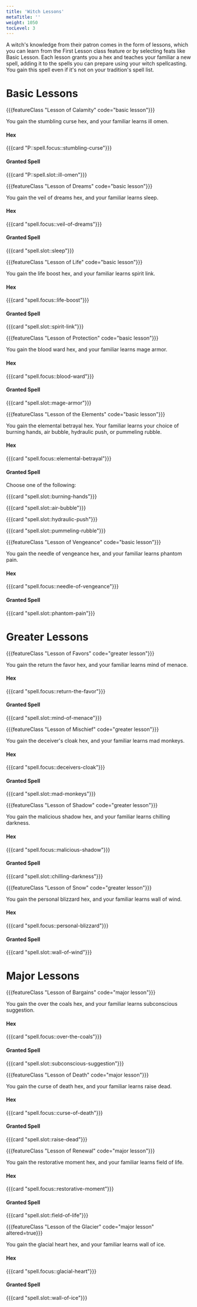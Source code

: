 ```yaml
---
title: 'Witch Lessons'
metaTitle: ''
weight: 1050
tocLevel: 3
---
```


A witch's knowledge from their patron comes in the form of lessons, which you can learn from the First Lesson class feature or by selecting feats like Basic Lesson. Each lesson grants you a hex and teaches your familiar a new spell, adding it to the spells you can prepare using your witch spellcasting. You gain this spell even if it's not on your tradition's spell list.

# Basic Lessons

{{{featureClass "Lesson of Calamity" code="basic lesson"}}}

You gain the stumbling curse hex, and your familiar learns ill omen.

#### Hex

{{{card "P::spell.focus::stumbling-curse"}}}

#### Granted Spell

{{{card "P::spell.slot::ill-omen"}}}

<!--  -->

{{{featureClass "Lesson of Dreams" code="basic lesson"}}}

You gain the veil of dreams hex, and your familiar learns sleep.

#### Hex

{{{card "spell.focus::veil-of-dreams"}}}

#### Granted Spell

{{{card "spell.slot::sleep"}}}

<!--  -->

{{{featureClass "Lesson of Life" code="basic lesson"}}}

You gain the life boost hex, and your familiar learns spirit link.

#### Hex

{{{card "spell.focus::life-boost"}}}

#### Granted Spell

{{{card "spell.slot::spirit-link"}}}

<!--  -->

{{{featureClass "Lesson of Protection" code="basic lesson"}}}

You gain the blood ward hex, and your familiar learns mage armor.

#### Hex

{{{card "spell.focus::blood-ward"}}}

#### Granted Spell

{{{card "spell.slot::mage-armor"}}}

<!--  -->

{{{featureClass "Lesson of the Elements" code="basic lesson"}}}

You gain the elemental betrayal hex. Your familiar learns your choice of burning hands, air bubble, hydraulic push, or pummeling rubble.

#### Hex

{{{card "spell.focus::elemental-betrayal"}}}

#### Granted Spell

Choose one of the following:

{{{card "spell.slot::burning-hands"}}}

{{{card "spell.slot::air-bubble"}}}

{{{card "spell.slot::hydraulic-push"}}}

{{{card "spell.slot::pummeling-rubble"}}}

<!--  -->

{{{featureClass "Lesson of Vengeance" code="basic lesson"}}}

You gain the needle of vengeance hex, and your familiar learns phantom pain.

#### Hex

{{{card "spell.focus::needle-of-vengeance"}}}

#### Granted Spell

{{{card "spell.slot::phantom-pain"}}}

<!--  -->

# Greater Lessons

{{{featureClass "Lesson of Favors" code="greater lesson"}}}

You gain the return the favor hex, and your familiar learns mind of menace.

#### Hex

{{{card "spell.focus::return-the-favor"}}}

#### Granted Spell

{{{card "spell.slot::mind-of-menace"}}}

<!--  -->

{{{featureClass "Lesson of Mischief" code="greater lesson"}}}

You gain the deceiver's cloak hex, and your familiar learns mad monkeys.

#### Hex

{{{card "spell.focus::deceivers-cloak"}}}

#### Granted Spell

{{{card "spell.slot::mad-monkeys"}}}

<!--  -->

{{{featureClass "Lesson of Shadow" code="greater lesson"}}}

You gain the malicious shadow hex, and your familiar learns chilling darkness.

#### Hex

{{{card "spell.focus::malicious-shadow"}}}

#### Granted Spell

{{{card "spell.slot::chilling-darkness"}}}

<!--  -->

{{{featureClass "Lesson of Snow" code="greater lesson"}}}

You gain the personal blizzard hex, and your familiar learns wall of wind.

#### Hex

{{{card "spell.focus::personal-blizzard"}}}

#### Granted Spell

{{{card "spell.slot::wall-of-wind"}}}

<!--  -->

# Major Lessons

{{{featureClass "Lesson of Bargains" code="major lesson"}}}

You gain the over the coals hex, and your familiar learns subconscious suggestion.

#### Hex

{{{card "spell.focus::over-the-coals"}}}

#### Granted Spell

{{{card "spell.slot::subconscious-suggestion"}}}

<!--  -->

{{{featureClass "Lesson of Death" code="major lesson"}}}

You gain the curse of death hex, and your familiar learns raise dead.

#### Hex

{{{card "spell.focus::curse-of-death"}}}

#### Granted Spell

{{{card "spell.slot::raise-dead"}}}

<!--  -->

{{{featureClass "Lesson of Renewal" code="major lesson"}}}

You gain the restorative moment hex, and your familiar learns field of life.

#### Hex

{{{card "spell.focus::restorative-moment"}}}

#### Granted Spell

{{{card "spell.slot::field-of-life"}}}

<!--  -->

{{{featureClass "Lesson of the Glacier" code="major lesson" altered=true}}}

You gain the glacial heart hex, and your familiar learns wall of ice.

#### Hex

{{{card "spell.focus::glacial-heart"}}}

#### Granted Spell

{{{card "spell.slot::wall-of-ice"}}}

<!--  -->
